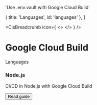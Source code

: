 

  'Use .env.vault with Google Cloud Build'

  { title: 'Languages', id: 'languages' },
]

<CisBreadcrumb icon={
  <>
    <GoogleCloudIcon className="h-9 w-9 text-[#4285F4]"/>
  </>
} />
# Google Cloud Build
<GuideHeading lead={description} />

<div className="my-16 xl:max-w-none">
  <Heading level={2} id="languages">
    Languages
  </Heading>
  <div className="not-prose mt-4 grid grid-cols-1 gap-x-6 gap-y-10 border-t border-zinc-900/5 pt-10 dark:border-white/5 sm:grid-cols-2 xl:max-w-none xl:grid-cols-3">
    <div key="nodejs" className="flex flex-row-reverse gap-6">
      <div className="flex-auto">
        <h3 className="text-sm font-semibold text-zinc-900 dark:text-white">
          Node.js
        </h3>
        <p className="mt-1 text-sm text-zinc-600 dark:text-zinc-400">CI/CD in Node.js with Google Cloud Build</p>
        <p className="mt-1"><Button href="/docs/languages/nodejs/google-cloud-build" variant="text" arrow="right">Read guide</Button></p>
      </div>
      <NodeIcon className="h-9 w-9 text-[#339933]"/>
    </div>
  </div>
</div>
